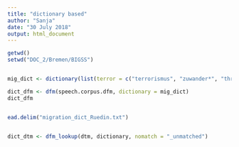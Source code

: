 ```yaml
---
title: "dictionary based"
author: "Sanja"
date: "30 July 2018"
output: html_document
---
```



```r
getwd() 
setwd("DOC_2/Bremen/BIGSS")


mig_dict <- dictionary(list(terror = c("terrorismus", "zuwander*", "threat"), economy = c("arbeit*", "unternehm*")))                          

dict_dfm <- dfm(speech.corpus.dfm, dictionary = mig_dict)
dict_dfm                    


ead.delim("migration_dict_Ruedin.txt")


dict_dtm <- dfm_lookup(dtm, dictionary, nomatch = "_unmatched")
```

